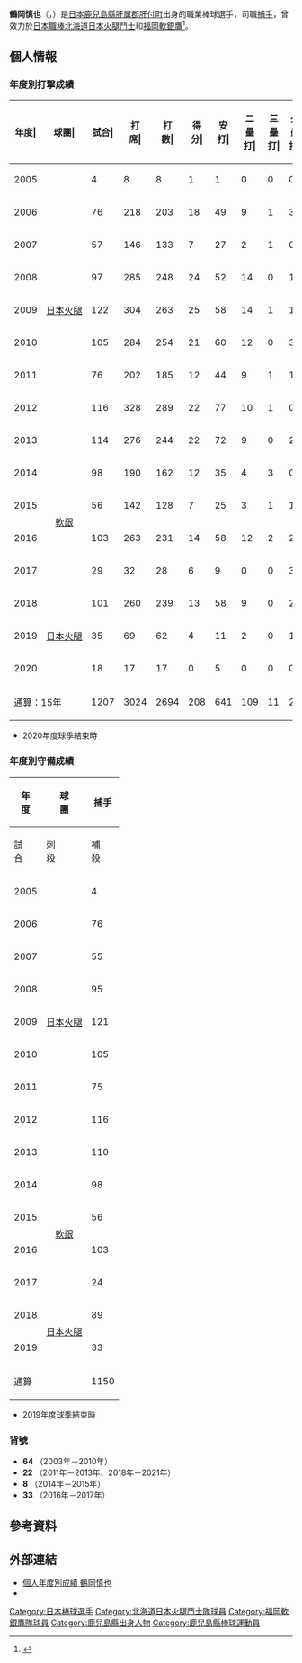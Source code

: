 {{Infobox NPB player|
|name=鶴岡慎也|
|image=NF-Shionya-Tsuruoka20120310.jpg|
|width=300|
|position=捕手|
|team=|
|number=|
|bats=右|
|throws=右|
|birthdate={{birth_date_and_age|1981|4|11|mf=y}}|
|birthplace={{JPN}}[[鹿兒島縣|鹿兒島縣]][[肝属郡|肝属郡]][[肝付町|肝付町]]|
|debutdate=9月7日
|debutyear=2005年
|debutteam=北海道日本火腿鬥士
|statyear=2020年球季
|stat1label=打擊率
|stat1value=0.238
|stat2label=全壘打
|stat2value=20
|stat3label=打點
|stat3value=267
|stat4label=盜壘
|stat4value=13
|teams=<nowiki></nowiki>
* [[樟南高等學校|樟南高等學校]]
* 三菱重工橫濱硬式野球部
* [[北海道日本火腿鬥士|北海道日本火腿鬥士]]（2003年－2013年）
* [[福岡軟銀鷹|福岡軟銀鷹]]（2014年－2017年）
* [[北海道日本火腿鬥士|北海道日本火腿鬥士]]（2018年－2021年）
}}

'''鶴岡慎也'''（{{jpn|j=鶴岡 慎也|hg=つるおか しんや|rm=Tsuruoka Shinya}}，{{bd|1981年|4月11日||catIdx=Tsuruoka, Shinya}}）是[[日本|日本]][[鹿兒島縣|鹿兒島縣]][[肝属郡|肝属郡]][[肝付町|肝付町]]出身的職業棒球選手，司職[[捕手|捕手]]，曾效力於[[日本職棒|日本職棒]][[北海道日本火腿鬥士|北海道日本火腿鬥士]]和[[福岡軟銀鷹|福岡軟銀鷹]]<ref>{{cite web |url=https://www.sponichi.co.jp/baseball/news/2017/12/04/kiji/20171203s00001173365000c.html |title=鶴岡　ＦＡ移籍からの初ＦＡ復帰へ　“記者”田中賢乱入しまるで入団会見 |publisher=Sponichi |date=2017-12-04|accessdate=2020-10-28 |archive-date=2020-07-03 |archive-url=https://web.archive.org/web/20200703151701/https://www.sponichi.co.jp/baseball/news/2017/12/04/kiji/20171203s00001173365000c.html |dead-url=no }}</ref>。

== 個人情報 ==
=== 年度別打擊成績 ===
{| class="wikitable" style="text-align:right; font-size:small"
|-bgcolor="#efefef"
!年度|!!球團|!!試合|!!打<br>席|!!打<br>數|!!得分|!!安打|!!二<br>壘<br>打|!!三<br>壘<br>打|!!全<br>壘<br>打|!!壘<br>打<br>數|!!打點|!!盜壘|!!盜<br>壘<br>刺|!!觸擊|!!犧<br>牲<br>打|!!保送|!!敬遠|!!觸身|!!三振|!!雙殺|!!打<br>擊<br>率|!!上<br>壘<br>率|!!長<br>打<br>率|!!OPS
|-
|style="text-align: center;"|2005
|rowspan="9" style="text-align:center; white-space:nowrap;"|[[北海道日本火腿鬥士|日本火腿]]
|4||8||8||1||1||0||0||0||1||1||1||0||0||0||0||0||0||1||0||.125||.125||.125||.250
|-
|style="text-align: center;"|2006
|76||218||203||18||49||9||1||3||69||21||2||1||11||1||3||0||0||51||5||.241||.251||.340||.591
|-
|style="text-align: center;"|2007
|57||146||133||7||27||2||1||0||31||31||0||2||7||1||5||0||0||27||0||.203||.230||.233||.463
|-
|style="text-align: center;"|2008
|97||285||248||24||52||14||0||1||69||18||0||1||22||2||12||1||1||49||4||.210||.247||.278||.525
|-
|style="text-align: center;"|2009
|122||304||263||25||58||14||1||1||77||29||1||1||17||2||12||1||2||48||6||.221||.279||.293||.527
|-
|style="text-align: center;"|2010
|105||284||254||21||60||12||0||3||81||26||0||0||22||3||4||1||1||32||6||.236||.248||.319||.567
|-
|style="text-align: center;"|2011
|76||202||185||12||44||9||1||1||58||15||1||2||12||1||3||0||1||24||2||.238||.253||.314||.566
|-
|style="text-align: center;"|2012
|116||328||289||22||77||10||1||0||89||25||3||2||23||1||14||0||1||41||11||.266||.302||.308||.611
|-
|style="text-align: center;"|2013
|114||276||244||22||72||9||0||2||87||26||1||1||13||1||16||0||2||28||7||.295||.342||.357||.699
|-
|style="text-align:center;"|2014
|rowspan="4" style="text-align:center; white-space:nowrap;"|[[福岡軟銀鷹|軟銀]]
|98||190||162||12||35||4||3||0||45||25||0||2||17||4||7||0||0||23||5||.216||.243||.278||.521
|-
|style="text-align: center;"|2015
|56||142||128||7||25||3||1||1||33||9||1||0||5||2||7||0||0||17||2||.195||.234||.258||.491
|-
|style="text-align: center;"|2016
|103||263||231||14||58||12||2||2||80||26||1||0||20||1||9||0||2||26||9||.251||.284||.346||.630
|-
|style="text-align: center;"|2017
|29||32||28||6||9||0||0||3||18||5||0||0||1||0||3||0||0||3||1||.321||.387||.643||1.030
|-
|style="text-align: center;"|2018
|rowspan="3" style="text-align:center; white-space:nowrap;"|[[北海道日本火腿鬥士|日本火腿]]
|101||260||239||13||58||9||0||2||73||22||1||1||4||0||14||0||3||45||5||.243||.293||.305||.598
|-
|style="text-align: center;"|2019
|35||69||62||4||11||2||0||1||16||4||0||0||4||0||3||0||0||13||2||.177||.215||.258||.473
|-
|style="text-align: center;"|2020
|18||17||17||0||5||0||0||0||5||2||0||0||0||0||0||0||0||2||0||.294||.294||.294||.588
|-
!colspan="2"|通算：15年
|1207||3024||2694||208||641||109||11||20||832||267||12||13||178||19||120||3||13||430||65||.238||.272||.309||.581
|}
* 2020年度球季結束時

=== 年度別守備成績 ===
{| class="wikitable" style="text-align: right; font-size: small;"
!rowspan="2"|年<br />度!!rowspan="2"|球<br />團!!colspan="11"|捕手
|-
!試<br>合!!刺<br>殺!!補<br>殺!!失<br>誤!!雙<br>殺!!守<br>備<br>率!!捕<br>逸!!企<br>圖<br>數!!被<br>盜<br>壘!!盜<br>壘<br>刺!!阻<br>殺<br>率
|-
|style="text-align:center;"|2005
|rowspan="9" style="text-align: center; white-space:nowrap;"|[[北海道日本火腿鬥士|日本火腿]]
|4||16||0||0||0||1.000||0||1||1||0||.000
|-
|style="text-align:center;"|2006
|76||365||29||3||1||.992||3||53||39||14||.264
|-
|style="text-align:center;"|2007
|55||290||33||1||3||.997||2||25||16||9||.360
|-
|style="text-align:center;"|2008
|95||582||37||1||7||.998||4||54||38||16||.296
|-
|style="text-align:center;"|2009
|121||621||37||2||11||.997||2||63||48||15||.238
|-
|style="text-align:center;"|2010
|105||589||37||2||6||.997||4||60||40||20||.333
|-
|style="text-align:center;"|2011
|75||397||46||1||7||.998||5||54||39||15||.278
|-
|style="text-align:center;"|2012
|116||608||51||4||4||.994||4||65||46||19||.292
|-
|style="text-align:center;"|2013
|110||465||51||3||10||.994||0||69||56||13||.188
|-
|style="text-align:center;"|2014
|rowspan="4" style="text-align: center; white-space:nowrap;"|[[福岡軟銀鷹|軟銀]]
|98||415||51||2||12||.996||3||59||36||23||.390
|-
|style="text-align:center;"|2015
|56||287||30||1||7||.997||1||51||40||11||.216
|-
|style="text-align:center;"|2016
|103||594||49||1||5||.998||3||58||51||7||.121
|-
|style="text-align:center;"|2017
|24||65||6||0||1||.998||0||8||7||1||.125
|-
|style="text-align:center;"|2018
|rowspan="2" style="text-align: center; white-space:nowrap;"|[[北海道日本火腿鬥士|日本火腿]]
|89||383||41||4||3||.991||6||51||36||15||.294
|-
|style="text-align:center;"|2019
|33||158||16||2||3||.989||2||30||23||7||.233
|-
!colspan="2"|通算
|1150||5817||514||27||80||.996||39||701||56||185||.264
|}
* 2019年度球季結束時

=== 背號 ===
* '''64''' （2003年－2010年）
* '''22''' （2011年－2013年、2018年－2021年）
* '''8''' （2014年－2015年）
* '''33''' （2016年－2017年）

== 參考資料 ==
{{reflist}}

== 外部連結 ==
* [https://npb.jp/bis/players/71275117.html 個人年度別成績 鶴岡慎也] {{Wayback|url=https://npb.jp/bis/players/71275117.html |date=20201031133104 }} {{ja icon}}
* {{Baseballstats|brm=tsuruo001shi}}

{{太平洋聯盟最佳九人 (捕手)}}
{{DEFAULTSORT:Tsuruoka, Shinya}}
[[Category:日本棒球選手|Category:日本棒球選手]]
[[Category:北海道日本火腿鬥士隊球員|Category:北海道日本火腿鬥士隊球員]]
[[Category:福岡軟銀鷹隊球員|Category:福岡軟銀鷹隊球員]]
[[Category:鹿兒島縣出身人物|Category:鹿兒島縣出身人物]]
[[Category:鹿兒島縣棒球運動員|Category:鹿兒島縣棒球運動員]]